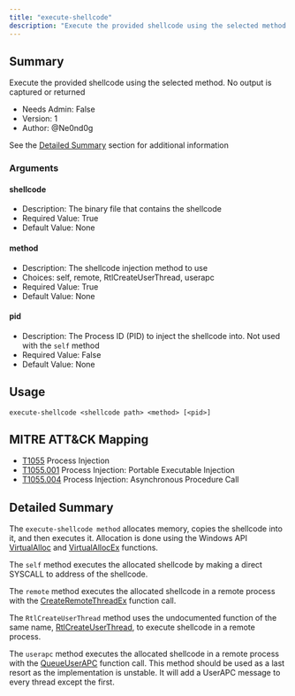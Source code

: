 ```yaml
---
title: "execute-shellcode"
description: "Execute the provided shellcode using the selected method. No output is captured or returned"
---
```


## Summary

Execute the provided shellcode using the selected method. No output is captured or returned

- Needs Admin: False
- Version: 1
- Author: @Ne0nd0g

See the [Detailed Summary](#detailed-summary) section for additional information

### Arguments

#### shellcode

- Description: The binary file that contains the shellcode
- Required Value: True
- Default Value: None

#### method

- Description: The shellcode injection method to use 
- Choices: self, remote, RtlCreateUserThread, userapc
- Required Value: True
- Default Value: None

#### pid

- Description: The Process ID (PID) to inject the shellcode into. Not used with the `self` method
- Required Value: False
- Default Value: None

## Usage

```
execute-shellcode <shellcode path> <method> [<pid>]
```

## MITRE ATT&CK Mapping

- [T1055](https://attack.mitre.org/techniques/T1055/) Process Injection
- [T1055.001](https://attack.mitre.org/techniques/T1055/002/) Process Injection: Portable Executable Injection
- [T1055.004](https://attack.mitre.org/techniques/T1055/004/) Process Injection: Asynchronous Procedure Call

## Detailed Summary

The `execute-shellcode method` allocates memory, copies the shellcode into it, and then executes it.
Allocation is done using the Windows API 
[VirtualAlloc](https://docs.microsoft.com/en-us/windows/win32/api/memoryapi/nf-memoryapi-virtualalloc) and 
[VirtualAllocEx](https://docs.microsoft.com/en-us/windows/win32/api/memoryapi/nf-memoryapi-virtualallocex) functions.

The `self` method executes the allocated shellcode by making a direct SYSCALL to address of the shellcode.

The `remote` method executes the allocated shellcode in a remote process with the
[CreateRemoteThreadEx](https://docs.microsoft.com/en-us/windows/win32/api/processthreadsapi/nf-processthreadsapi-createremotethreadex)
function call.

The `RtlCreateUserThread` method uses the undocumented function of the same name,
[RtlCreateUserThread](http://undocumented.ntinternals.net/index.html?page=UserMode%2FUndocumented%20Functions%2FExecutable%20Images%2FRtlCreateUserThread.html),
to execute shellcode in a remote process.

The `userapc` method executes the allocated shellcode in a remote process with the 
[QueueUserAPC](https://docs.microsoft.com/en-us/windows/win32/api/processthreadsapi/nf-processthreadsapi-queueuserapc)
function call. This method should be used as a last resort as the implementation is unstable. It will add a UserAPC 
message to every thread except the first.
